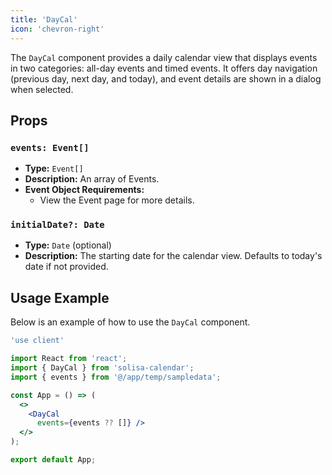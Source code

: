 ```yaml
---
title: 'DayCal'
icon: 'chevron-right'
---
```




The `DayCal` component provides a daily calendar view that displays events in two categories: all-day events and timed events. It offers day navigation (previous day, next day, and today), and event details are shown in a dialog when selected.

## Props

### `events: Event[]`

- **Type:** `Event[]`
- **Description:** An array of <Link href="/types/Event">Events</Link>.
- **Event Object Requirements:**
  - View the <Link href="/types/Event">Event</Link> page for more details.

### `initialDate?: Date`

- **Type:** `Date` (optional)
- **Description:** The starting date for the calendar view. Defaults to today's date if not provided.

## Usage Example

Below is an example of how to use the `DayCal` component.

```jsx
'use client'

import React from 'react';
import { DayCal } from 'solisa-calendar';
import { events } from '@/app/temp/sampledata';

const App = () => (
  <>
    <DayCal
      events={events ?? []} />
  </>
);

export default App;
